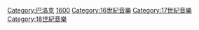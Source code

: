 {{Catnav|頁面分類|历史|各區域的歷史|欧洲历史|巴洛克}}
{{Catnav|頁面分類|人文學科|艺术|藝術運動|巴洛克}}
{{Catnav|頁面分類|各種主題的頁面分類|類型|音樂類型}}
{{Catnav|頁面分類|人类社会|生活|文化|音乐|音樂類型}}
{{Catnav|頁面分類|人类社会|生活|娱乐|音乐|音樂類型}}
{{Catnav|頁面分類|人类社会|文化|音乐|音樂類型}}
{{Catnav|頁面分類|人类社会|文化|娱乐|音乐|音樂類型}}
{{Catnav|頁面分類|人文學科|艺术|表演藝術|音乐|音樂類型}}


[[Category:巴洛克|Category:巴洛克]]

[[Category:共曉時期|1600]]
[[Category:16世紀音樂|Category:16世紀音樂]]
[[Category:17世紀音樂|Category:17世紀音樂]]
[[Category:18世紀音樂|Category:18世紀音樂]]